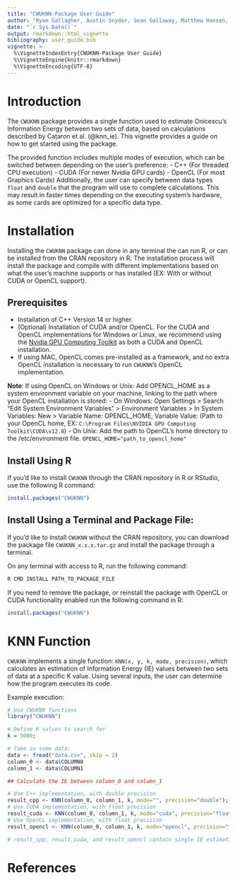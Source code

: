 ```yaml
---
title: "CWUKNN-Package User Guide"
author: "Ryan Gallagher, Austin Snyder, Sean Gallaway, Matthew Hansen, Vandan Amin, Chaker Baloch, Aaron Snyder, Bobi Vladimirov, Alex Buckley, Noah Rodal"
date: "`r Sys.Date()`"
output: rmarkdown::html_vignette
bibliography: user_guide.bib
vignette: >
  %\VignetteIndexEntry{CWUKNN-Package User Guide}
  %\VignetteEngine{knitr::rmarkdown}
  %\VignetteEncoding{UTF-8}
---
```


# Introduction

The `CWUKNN` package provides a single function used to estimate Onicescu's Information Energy between two sets of data, based on calculations described by Cațaron et al. (@knn_ie). This vignette provides a guide on how to get started using the package.

The provided function includes multiple modes of execution, which can be switched between depending on the user's preference:
  - C++ (For threaded CPU execution)
  - CUDA (For newer Nvidia GPU cards)
  - OpenCL (For most Graphics Cards)
Additionally, the user can specify between data types `float` and `double` that the program will use to complete calculations. This may result in faster times depending on the executing system's hardware, as some cards are optimized for a specific data type.

# Installation

Installing the `CWUKNN` package can done in any terminal the can run R, or can be installed from the CRAN repository in R. The installation process will install the package and compile with different implementations based on what the user's machine supports or has installed (EX: With or without CUDA or OpenCL support).

## Prerequisites

- Installation of C++ Version 14 or higher.
- (Optional) Installation of CUDA and/or OpenCL. For the CUDA and OpenCL implementations for Windows or Linux, we recommend using the [Nvidia GPU Computing Toolkit](https://developer.nvidia.com/cuda-downloads) as both a CUDA and OpenCL installation.
- If using MAC, OpenCL comes pre-installed as a framework, and no extra OpenCL installation is necessary to run `CWUKNN`'s OpenCL implementation.

**Note**: If using OpenCL on Windows or Unix:
  Add OPENCL_HOME as a system environment variable on your machine, linking to the path where your OpenCL installation is stored:
    - On Windows: Open Settings > Search "Edit System Environment Variables" > Environment Variables > In System Variables: New >
      Variable Name: OPENCL_HOME, Variable Value: (Path to your OpenCL home, EX: `C:\Program Files\NVIDIA GPU Computing Toolkit\CUDA\v12.8`)
    - On Unix: Add the path to OpenCL's home directory to the /etc/environment file. `OPENCL_HOME="path_to_opencl_home"`

## Install Using R

If you'd like to install `CWUKNN` through the CRAN repository in R or RStudio, use the following R command:
```r
install.packages("CWUKNN")
```

## Install Using a Terminal and Package File:

If you'd like to install `CWUKNN` without the CRAN repository, you can download the package file `CWUKNN_x.x.x.tar.gz` and install the package through a terminal.

On any terminal with access to R, run the following command:
```r
R CMD INSTALL PATH_TO_PACKAGE_FILE
```

If you need to remove the package, or reinstall the package with OpenCL or CUDA functionality enabled run the following command in R:
```r
install.packages("CWUKNN")
```

# KNN Function

`CWUKNN` implements a single function: `KNN(x, y, k, mode, precision)`, which calculates an estimation of Information Energy (IE) values between two sets of data at a specific K value. Using several inputs, the user can determine how the program executes its code.

Example execution:
```r
# Use CWUKNN functions
library("CWUKNN")

# Define K values to search for
k = 5000;

# Take in some data:
data <- fread("data.csv", skip = 2)
column_0 <- data$COLUMN0
column_1 <- data$COLUMN1

## Calculate the IE between column_0 and column_1

# Use C++ implementation, with double precision
result_cpp <- KNN(column_0, column_1, k, mode="", precision="double");
# Use CUDA implementation, with float precision
result_cuda <- KNN(column_0, column_1, k, mode="cuda", precision="float");
# Use OpenCL implementation, with float precision
result_opencl <- KNN(column_0, column_1, k, mode="opencl", precision="float");

# result_cpp, result_cuda, and result_opencl contain single IE estimation values.
```

# References
